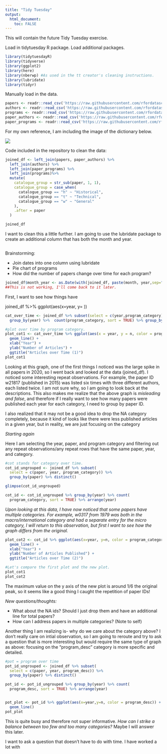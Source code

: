 ---
title: "Tidy Tuesday"
output: 
  html_document:
    toc: FALSE
---

This will contain the future Tidy Tuesday exercise.

Load in tidytuesday R package. Load additional packages.
```{r}

library(tidytuesdayR)
library(tidyverse)
library(ggplot2)
library(here)
library(nberwp) #As used in the tt creator's cleaning instructions.
library(lubridate)
library(tidyr)


```

Manually load in the data.

```{r}
papers <- readr::read_csv('https://raw.githubusercontent.com/rfordatascience/tidytuesday/master/data/2021/2021-09-28/papers.csv')
authors <- readr::read_csv('https://raw.githubusercontent.com/rfordatascience/tidytuesday/master/data/2021/2021-09-28/authors.csv')
programs <- readr::read_csv('https://raw.githubusercontent.com/rfordatascience/tidytuesday/master/data/2021/2021-09-28/programs.csv')
paper_authors <- readr::read_csv('https://raw.githubusercontent.com/rfordatascience/tidytuesday/master/data/2021/2021-09-28/paper_authors.csv')
paper_programs <- readr::read_csv('https://raw.githubusercontent.com/rfordatascience/tidytuesday/master/data/2021/2021-09-28/paper_programs.csv')

```
For my own reference, I am including the image of the dictionary below.

<img src="tidydictionary.png">

Code included in the repository to clean the data:
```{r}

joined_df <- left_join(papers, paper_authors) %>% 
  left_join(authors) %>% 
  left_join(paper_programs) %>% 
  left_join(programs)%>% 
  mutate(
    catalogue_group = str_sub(paper, 1, 1),
    catalogue_group = case_when(
      catalogue_group == "h" ~ "Historical",
      catalogue_group == "t" ~ "Technical",
      catalogue_group == "w" ~ "General"
    ),
    .after = paper
  ) 

joined_df
```
I want to clean this a little further. I am going to use the lubridate package to create an additional column that has both the month and year.
```{r}


```




Brainstorming:

* Join dates into one column using lubridate
* Pie chart of programs
* How did the number of papers change over time for each program?


```{r}
joined_df$month_year <- as.Date(with(joined_df, paste(month, year,sep="-")), "%m-%y")
##This is not working, I'll come back to it later.
```


First, I want to see how things have 

joined_df %>% ggplot(aes(x=year, y= ))

```{r}
cat_over_time <- joined_df %>% subset(select = c(year,program_category)) %>% drop_na() %>% 
  group_by(year) %>%  count(program_category, sort = TRUE) %>% group_by(year) %>% arrange(year)

#plot over time by program category. 
plot_cot1 <- cat_over_time %>% ggplot(aes(x = year, y = n, color = program_category)) + 
  geom_line() +
  xlab("Year") + 
  ylab("Number of Articles") +
  ggtitle("Articles over Time (1)")
plot_cot1
```

Looking at this graph, one of the first things I noticed was the large spike in all papers in 2020, so I went back and looked at the data (joined_df). I noticed some interesting repeat observations. For example, the paper ID w21817 (published in 2015) was listed six times with three different authors, each listed twice. I am not sure why, so I am going to look back at the descriptions. This also makes me realize that the above graph is _misleading and false_, and therefore if I really want to see how many papers were published each year for each category, I need to group by paper ID.

I also realized that it may not be a good idea to drop the NA category completely, because it kind of looks like there were less published articles in a given year, but in reality, we are just focusing on the category

*Starting again*

Here I am selecting the year, paper, and program category and filtering out any repeat observations/any repeat rows that have the same paper, year, and category.
```{r}
#cot stands for category over time. 
cot_id_ungrouped <- joined_df %>% subset(
  select = c(paper, year, program_category)) %>%
  group_by(paper) %>% distinct()

glimpse(cot_id_ungrouped)

cot_id <- cot_id_ungrouped %>% group_by(year) %>% count(
  program_category, sort = TRUE) %>% arrange(year)
```


*Upon looking at this data, I have now noticed that some papers have multiple categories. For example, w0317 from 1979 was both in the macro/international category and had a separate entry for the micro category, I will return to this observation, but first I want to see how the graph differs from the original.*

```{r}

plot_cot2 <- cot_id %>% ggplot(aes(x=year, y=n, color = program_category)) +
  geom_line() +
  xlab("Year") +
  ylab("Number of Articles Published") +
  ggtitle("Articles over Time (2)")

#Let's compare the first plot and the new plot.
plot_cot1
plot_cot2
```

The maximum value on the y axis of the new plot is around 1/6 the original peak, so it seems like a good thing I caught the repetition of paper IDs!

_New questions/thoughts:_

* What about the NA ids? Should I just drop them and have an additional line for total papers?
* How can I address papers in multiple categories? (Note to self)


Another thing I am realizing is- why do we care about the category above? I don't really care on intial observation, so I am going to reroute and try to ask a question that is more interesting but would require the same type of graph as above: focusing on the "program_desc" category is more specific and detailed.

```{r}
#pot = program over time
pot_id_ungrouped <- joined_df %>% subset(
  select = c(paper, year, program_desc)) %>%
  group_by(paper) %>% distinct()

pot_id <- pot_id_ungrouped %>% group_by(year) %>% count(
  program_desc, sort = TRUE) %>% arrange(year)


pot_plot <- pot_id %>% ggplot(aes(x=year,y=n, color = program_desc)) + 
  geom_line()
pot_plot

```

This is quite busy and therefore not super informative. _How can I strike a balance between too few and too many categories?_ Maybe I will answer this later.

I want to ask a question that doesn't have to do with time. I have worked a lot with 
